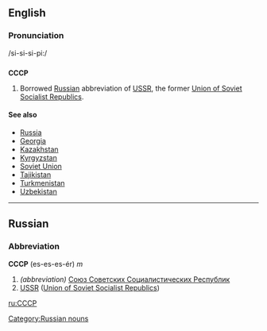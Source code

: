 ==English==

===Pronunciation===
/si-si-si-pi:/

==={{Abbreviation}}===
'''СССР'''
# Borrowed [[Russian]] abbreviation of [[USSR]], the former [[Union of Soviet Socialist Republics]].

====See also====
*[[Russia]]
*[[Georgia]]
*[[Kazakhstan]]
*[[Kyrgyzstan]]
*[[Soviet Union]]
*[[Tajikistan]]
*[[Turkmenistan]]
*[[Uzbekistan]]

----

==Russian==
[[Category:Russian nouns]]
===Abbreviation===
'''CCCP''' (es-es-es-ér) ''m''

#''(abbreviation)'' [[Союз Советских Социалистических Республик]]
#[[USSR]] ([[Union of Soviet Socialist Republics]])

[[ru:СССР]]
